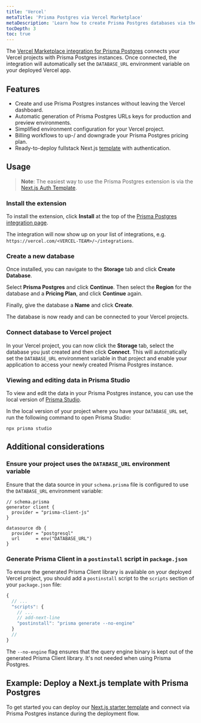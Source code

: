 ```yaml
---
title: 'Vercel'
metaTitle: 'Prisma Postgres via Vercel Marketplace'
metaDescription: 'Learn how to create Prisma Postgres databases via the Vercel Marketplace and deploy your applications with it.'
tocDepth: 3
toc: true
---
```


The [Vercel Marketplace integration for Prisma Postgres](https://www.vercel.com/marketplace/prisma) connects your Vercel projects with Prisma Postgres instances. Once connected, the integration will automatically set the `DATABASE_URL` environment variable on your deployed Vercel app.

## Features

- Create and use Prisma Postgres instances without leaving the Vercel dashboard. 
- Automatic generation of Prisma Postgres URLs keys for production and preview environments.
- Simplified environment configuration for your Vercel project.
- Billing workflows to up-/ and downgrade your Prisma Postgres pricing plan.
- Ready-to-deploy fullstack Next.js [template](https://vercel.com/templates/next.js/prisma-postgres) with authentication.

## Usage

> **Note**: The easiest way to use the Prisma Postgres extension is via the [Next.js Auth Template](https://vercel.com/templates/next.js/prisma-postgres).

### Install the extension

To install the extension, click **Install** at the top of the [Prisma Postgres integration page](https://www.vercel.com/marketplace/prisma).

The integration will now show up on your list of integrations, e.g. `https://vercel.com/<VERCEL-TEAM>/~/integrations`.

### Create a new database

Once installed, you can navigate to the **Storage** tab and click **Create Database**.

Select **Prisma Postgres** and click **Continue**. Then select the **Region** for the database and a **Pricing Plan**,  and click **Continue** again.

Finally, give the database a **Name** and click **Create**. 

The database is now ready and can be connected to your Vercel projects.

### Connect database to Vercel project

In your Vercel project, you can now click the **Storage** tab, select the database you just created and then click **Connect**. This will automatically set the `DATABASE_URL` environment variable in that project and enable your application to access your newly created Prisma Postgres instance. 

### Viewing and editing data in Prisma Studio

To view and edit the data in your Prisma Postgres instance, you can use the local version of [Prisma Studio](/orm/tools/prisma-studio). 

In the local version of your project where you have your `DATABASE_URL` set, run the following command to open Prisma Studio:

```terminal
npx prisma studio
```

## Additional considerations

### Ensure your project uses the `DATABASE_URL` environment variable

Ensure that the data source in your `schema.prisma` file is configured to use the `DATABASE_URL` environment variable:

```prisma
// schema.prisma
generator client {
  provider = "prisma-client-js"
}

datasource db {
  provider = "postgresql"
  url      = env("DATABASE_URL")
}
```

### Generate Prisma Client in a `postinstall` script in `package.json`

To ensure the generated Prisma Client library is available on your deployed Vercel project, you should add a `postinstall` script to the `scripts` section of your `package.json` file:

```js file=package.json
{
  // ...
  "scripts": {
    // ...
    // add-next-line
    "postinstall": "prisma generate --no-engine"
  }
  //
}
```

The `--no-engine` flag ensures that the query engine binary is kept out of the generated Prisma Client library. It's not needed when using Prisma Postgres.

## Example: Deploy a Next.js template with Prisma Postgres

To get started you can deploy our [Next.js starter template](https://vercel.com/templates/next.js/prisma-postgres) and connect via Prisma Postgres instance during the deployment flow.

<!-- This section contains step-by-step instructions for deploying a fullstack Next.js app and connecting it to Prisma Postgres from scratch using the official [Vercel template for Next.js & Prisma Postgres](https://vercel.com/templates/next.js/prisma-postgres) template.

### 1. Deploy the template

Navigate to the [template on vercel.com/templates](https://vercel.com/templates/next.js/prisma-postgres) and click **Deploy**. -->
